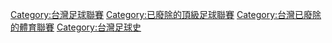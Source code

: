 [[Category:台灣足球聯賽|Category:台灣足球聯賽]]
[[Category:已廢除的頂級足球聯賽|Category:已廢除的頂級足球聯賽]]
[[Category:台灣已廢除的體育聯賽|Category:台灣已廢除的體育聯賽]]
[[Category:台灣足球史|Category:台灣足球史]]